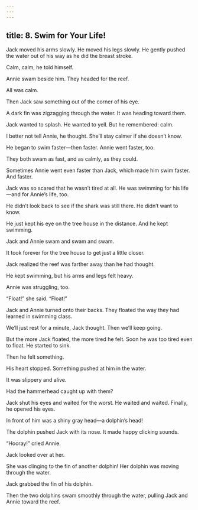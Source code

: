```yaml
---
---
---
```

title: 8. Swim for Your Life!
---



Jack moved his arms slowly. He moved his legs slowly. He gently pushed the water out of his way as he did the breast stroke.

Calm, calm, he told himself.

Annie swam beside him. They headed for the reef.

All was calm.

Then Jack saw something out of the corner of his eye.

A dark fin was zigzagging through the water. It was heading toward them.

Jack wanted to splash. He wanted to yell. But he remembered: calm.

I better not tell Annie, he thought. She’ll stay calmer if she doesn’t know.

He began to swim faster—then faster. Annie went faster, too.

They both swam as fast, and as calmly, as they could.

Sometimes Annie went even faster than Jack, which made him swim faster. And faster.

Jack was so scared that he wasn’t tired at all. He was swimming for his life—and for Annie’s life, too.

He didn’t look back to see if the shark was still there. He didn’t want to know.

He just kept his eye on the tree house in the distance. And he kept swimming.

Jack and Annie swam and swam and swam.

It took forever for the tree house to get just a little closer.

Jack realized the reef was farther away than he had thought.

He kept swimming, but his arms and legs felt heavy.

Annie was struggling, too.

“Float!” she said. “Float!”

Jack and Annie turned onto their backs. They floated the way they had learned in swimming class.

We’ll just rest for a minute, Jack thought. Then we’ll keep going.

But the more Jack floated, the more tired he felt. Soon he was too tired even to float. He started to sink.

Then he felt something.

His heart stopped. Something pushed at him in the water.

It was slippery and alive.

Had the hammerhead caught up with them?

Jack shut his eyes and waited for the worst. He waited and waited. Finally, he opened his eyes.

In front of him was a shiny gray head—a dolphin’s head!

The dolphin pushed Jack with its nose. It made happy clicking sounds.

“Hooray!” cried Annie.

Jack looked over at her.

She was clinging to the fin of another dolphin! Her dolphin was moving through the water.

Jack grabbed the fin of his dolphin.

Then the two dolphins swam smoothly through the water, pulling Jack and Annie toward the reef.